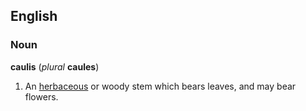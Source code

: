 ==English==
===Noun===
'''caulis''' (''plural'' '''caules''')
#An [[herbaceous]] or woody stem which bears leaves, and may bear flowers.